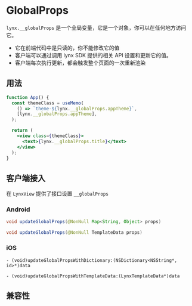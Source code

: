 # GlobalProps

`lynx.__globalProps` 是一个全局变量，它是一个对象，你可以在任何地方访问它。

- 它在前端代码中是只读的，你不能修改它的值
- 客户端可以通过调用 lynx SDK 提供的相关 API 设置和更新它的值。
- 客户端每次执行更新，都会触发整个页面的一次重新渲染

## 用法

```jsx
function App() {
  const themeClass = useMemo(
    () => `theme-${lynx.__globalProps.appTheme}`,
    [lynx.__globalProps.appTheme],
  );

  return (
    <view class={themeClass}>
      <text>{lynx.__globalProps.title}</text>
    </view>
  );
}
```

## 客户端接入

在 `LynxView` 提供了接口设置 `__globalProps`

### Android

```java
void updateGlobalProps(@NonNull Map<String, Object> props)

void updateGlobalProps(@NonNull TemplateData props)

```

### iOS

```objc
- (void)updateGlobalPropsWithDictionary:(NSDictionary<NSString*, id>*)data

- (void)updateGlobalPropsWithTemplateData:(LynxTemplateData*)data
```

## 兼容性


<LegacyCompatTable metadata="lynx-api/lynx/globalProps" />

